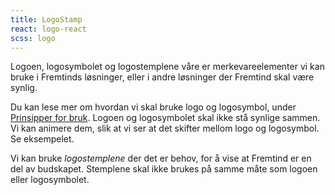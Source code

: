 ```yaml
---
title: LogoStamp
react: logo-react
scss: logo
---
```



<LogoStampExample />

Logoen, logosymbolet og logostemplene våre er merkevareelementer vi kan bruke i Fremtinds løsninger, eller i andre løsninger der Fremtind skal være synlig.

Du kan lese mer om hvordan vi skal bruke logo og logosymbol, under [Prinsipper for bruk](/profil/logo). Logoen og logosymbolet skal ikke stå synlige sammen.
Vi kan animere dem, slik at vi ser at det skifter mellom logo og logosymbol. Se eksempelet.

Vi kan bruke _logostemplene_ der det er behov, for å vise at Fremtind er en del av budskapet. Stemplene skal ikke brukes på samme måte som logoen eller logosymbolet.
